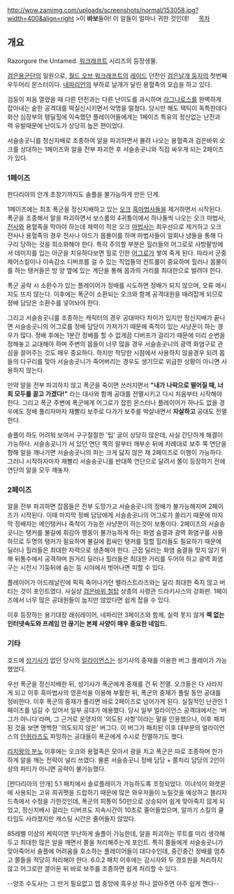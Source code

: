 http://wow.zamimg.com/uploads/screenshots/normal/153058.jpg?width=400&align=right
>이 '''바보'''들아! 이 알들이 얼마나 귀한 것인데!
　
[[목차]]

== 개요 ==
Razorgore the Untamed. [[워크래프트]] 시리즈의 등장생물.

[[검은용군단]]의 일원으로, [[월드 오브 워크래프트]]의 [[레이드]] 던전인 [[검은날개 둥지]]의 첫번째 우두머리 몬스터이다. [[네파리안]]의 부하로 날개가 달린 용혈족의 모습을 하고 있다. 

검둥이 처음 열렸을 때 다른 던전과는 다른 난이도를 과시하며 [[라그나로스]]를 완벽하게 잡아내는 숱한 공격대를 떡실신시키면서 악명을 떨쳤다. 당시만 해도 택틱이 독특한데다 화산 심장부의 탱딜힐에 익숙했던 플레이어들에게는 1페이즈 특유의 정신없는 난전과 렉 유발때문에 난이도가 상당히 높은 편이었다.

서슬송곳니를 정신지배로 조종하여 알을 파괴하면서 몰려 나오는 용혈족과 검은바위 오크를 상대하는 1페이즈와 알을 전부 파괴한 후 서슬송곳니와 직접 싸우게 되는 2페이즈가 있다.

=== 1페이즈 ===
판다리아의 안개 초창기까지도 솔플을 불가능하게 만든 단계.

1페이즈에는 최초 폭군을 정신지배하고 있는 [[오크]] [[흑마법사]]들을 제거하면서 시작된다. 폭군을 조종해서 알을 파괴하면서 보스룸의 4귀퉁이에서 하나둘씩 나오는 오크 마법사, [[전사]]와 용혈족을 막아야 하는데 체력이 적은 오크 [[마법사]]는 최우선으로 제거하고 오크 전사나 용혈족의 경우 전사나 야드가 몹몰이를 하며 마법사들이 얼회나 냉돌을 통해 다구리 당하는 것을 최소화해야 한다. 특히 주의할 부분은 힐러들의 어그로로 사방팔방에서 데미지를 입는 아군을 치유하다보면 힐로 인한 [[어그로]]가 쌓여 죽게 된다. 따라서 군중 제어스킬이나 이속감소 디버프를 걸 수 있는 직업들의 컨트롤이 중요하며 힐러나 몹몰이를 하는 탱커들은 방 양 옆에 있는 계단을 통해 몹과의 거리를 최대한으로 벌려야 한다.  

폭군 공략 시 소환수가 있는 플레이어가 정배를 시도하면 정배가 되지 않으며, 오류 메시지도 뜨지 않는다. 이후에는 폭군이 소환되는 오크와 함께 공격대원을 때려잡게 되므로 정배 담당은 소환수를 넣어놔야 한다. 

그리고 서슬송곳니를 조종하는 캐릭터의 경우 공대마다 차이가 있지만 정신지배가 끝나면 서슬송곳니의 어그로를 정배 담당이 가져가기 때문에 죽척이 있는 사냥꾼이 하는 경우가 많다. 정배 후에는 1분간 정배를 할 수 없게끔 디버프가 걸리기 때문에 미리 순번을 정해놓고 교대해야 하며 주변의 몹들이 너무 많을 경우 서슬송곳니의 광역 화염구로 관심을 끌어주는 것도 매우 중요하다. 하지만 적당한 시점에서 사용하지 않을경우 되려 몹들의 다구리를 맞아 서슬송곳니가 죽어버리는 경우도 생기므로 위급한 상황이 아니면 사용하지 않는다.

만약 알을 전부 파괴하지 않고 폭군을 죽이면 쓰러지면서 '''"내가 나락으로 떨어질 때, 너희 모두를 끌고 가겠다!"''' 라는 대사와 함께 공대를 전멸시키고 다시 처음부터 시작해야 한다. 그리고 폭군 주변에 폭군에게 어그로가 잡힌 몬스터나 플레이어가 하나도 없을 경우에도 정배 풀리자마자 재빨리 보주로 다가가 보주를 박살내면서 '''자살하고''' 공대도 전멸한다.

솔플이 하도 어려워 보여서 구구절절한 '팁' 글이 상당히 많은데, 사실 간단하게 해결이 가능하다. 서슬송곳니가 서 있던 연단 쪽의 알부터 깨부순 뒤에 차례대로 보주 쪽 연단을 향해 알을 깨나가면 서슬송곳니의 피는 크게 닳지 않은 채 2페이즈로 이행이 가능하다. 그러니 시작하자마자 재빨리 서슬송곳니를 반대쪽 연단으로 달려서 쫄이 등장하기 전에 연단의 알을 모두 깨놓자.

=== 2페이즈 ===
알을 전부 파괴하면 잡몹들은 전부 도망가고 서슬송곳니의 정배가 불가능해지며 2페이즈가 시작된다. 이때 마지막 정배 담당에게 서슬송곳니의 어그로가 쏠리기 때문에 마지막 정배자는 메인탱커나 죽척이 가능한 사냥꾼이 하는것이 보통이다. 2페이즈의 서슬송곳니는 탱커를 불길에 휘감아 행동이 불가능하게 하는 화염 숨결과 광역 화염구를 사용하므로 두명의 탱커가 필요하며 불길에 휩싸인 탱커를 힐할 힐러들도 필요하기 때문에 딜러나 힐러들은 최대한 자력으로 생존해야 한다. 근접 딜러는 화염 숨결을 맞지 않기 위해 뒤통수에서 공격하며 원거리 딜러나 힐러들은 최대한 거리를 두어야 하고 광역 화염구는 시전시 기둥뒤에 숨는 등 시야에서 벗어나면 피할 수 있다. 

플레이어가 아드레날린에 픽픽 죽어나가던 밸라스트라즈와는 달리 최대한 죽지 않고 버티는 것이 포인트였다. 사실상 [[검은바위 첨탑]] 상층의 사령관 드라키사스의 강화판. 1페이즈에서 너무 많은 공대원들이 눕지만 않았다면 쉽게 잡을 수 있다.

이후 등장하는 용기대장 래쉬레이어, 네파리안 3페이즈와 함께, 실력 못지 않게 '''렉 없는 인터넷속도와 프레임 안 끊기는 본체 사양이 매우 중요한 네임드.'''

=== 기타 ===
호드에 [[성기사]]가 없던 당시의 [[얼라이언스]]는 성기사의 중재를 이용한 버그 플레이가 가능했었다.

우선 폭군을 정신지배한 뒤, 성기사가 폭군에게 중재를 건 뒤 전멸. 오크들은 다 사라지게 되고 이후 흑마법사의 영혼석을 이용해 부활한 뒤, 폭군의 중재가 풀릴 동안 공대를 정비한다. 이후 폭군의 중재가 풀리면 바로 2페이즈로 넘어가게 된다. 실질적인 난관인 1페이즈를 넘길 수 있어서 일부 공대가 애용했다. 당시 일부 얼라이언스 공격대에서는 '버그가 아니다'라며, 그 근거로 운영자의 '의도된 사항'이라는 말을 인용했으나, 이후 패치된 것을 보면 명백한 '의도되지 않은' 버그다. 이 버그가 패치된 이후 대부분의 얼라이언스의 [[안퀴라즈]]도 파밍하는 공대들이 폭군에게 수시로 전멸하기도 했다.

[[리치왕의 분노]] 이후에는 오크와 용혈족은 모아서 광을 치고 폭군은 따로 조종하며 한가하게 알을 깨는 전략이 널리 쓰였다. 물론 서슬송곳니 정배 담당 + 쫄처리 담당의 2인이상의 파티가 아니면 공략이 불가능했다.

[판다리아의 안개] 5.1 패치에서 솔로플레이가 가능하도록 조정되었다. 이녀석이 와캣몬에 사용되는 고유 희귀펫을 드랍하기 때문에 많은 와우저들이 노릴것을 예상하고 블리자드측에서 수정을 가한것인데, 폭군의 피통이 50만으로 상승되어 쉽게 맞아죽지 않게 되었고, 정신지배시 걸리는 디버프도 지속시간이 10초로 줄어들었으며, 알까기 스킬의 쿨타임도 사라졌지만 캐스팅 시간은 줄어들지 않았다. 

85레벨 이상의 케릭이면 무난하게 솔플이 가능한데, 알을 파괴하는 루트를 미리 생각해두고 최대한 많은 알을 깨면서 쫄을 처리해주는게 포인트. 특히 쫄들에게 서슬송곳니가 맞아죽어서 솔플에 어려움을 호소하는 플레이어들이 대다수인데, 중간중간 정배를 멈추고 쫄들을 적당히 처리해야 한다. 6.0.2 패치 이후에는 감시자와 두 경호원을 처리하지 않고 어그로만 끌어둔 뒤 바로 보주를 조종하면 쉽게 처리할 수 있다.

--양조 수도사는 그 딴거 필요없고 맵 중앙에 흑우상 하나 깔아주면 아주 쉽게 깬다--
